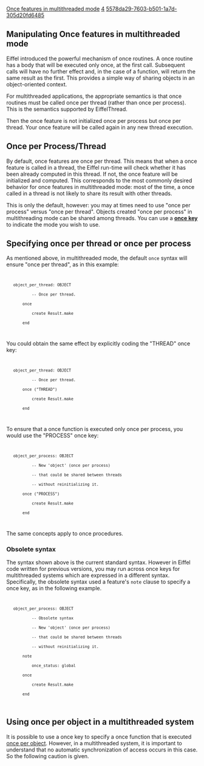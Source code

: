 [[Property:title|Once features in multithreaded mode]]
[[Property:weight|4]]
[[Property:uuid|5578da29-7603-b501-1a7d-305d20fd6485]]
==Manipulating Once features in multithreaded mode==

Eiffel introduced the powerful mechanism of once routines. A once routine has a body that will be executed only once, at the first call. Subsequent calls will have no further effect and, in the case of a function, will return the same result as the first. This provides a simple way of sharing objects in an object-oriented context. 

For multithreaded applications, the appropriate semantics is that once routines must be called once per thread (rather than once per process). This is the semantics supported by EiffelThread. 

Then the once feature is not initialized once per process but once per thread. Your once feature will be called again in any new thread execution. 

==Once per Process/Thread==

By default, once features are once per thread. This means that when a once feature is called in a thread, the Eiffel run-time will check whether it has been already computed in this thread. If not, the once feature will be initialized and computed. This corresponds to the most commonly desired behavior for once features in multithreaded mode: most of the time, a once called in a thread is not likely to share its result with other threads. 

This is only the default, however: you may at times need to use "once per process" versus "once per thread". Objects created "once per process" in multithreading mode can be shared among threads. You can use a [[ET: Other Mechanisms#Adjusting once semantics with "once keys"|'''once key''']] to indicate the mode you wish to use.

==Specifying once per thread or once per process ==

As mentioned above, in multithreaded mode, the default <code>once</code> syntax will ensure "once per thread", as in this example:

<code>
    object_per_thread: OBJECT
            -- Once per thread.
        once
            create Result.make
        end
</code>

You could obtain the same effect by explicitly coding the "THREAD" once key:

<code>
    object_per_thread: OBJECT
            -- Once per thread.
        once ("THREAD")
            create Result.make
        end
</code>

To ensure that a once function is executed only once per process, you would use the "PROCESS" once key:

<code>
    object_per_process: OBJECT
            -- New 'object' (once per process)
            -- that could be shared between threads
            -- without reinitializing it.
        once ("PROCESS")
            create Result.make
        end

</code>

The same concepts apply to once procedures. 


{{note|Remember the effect of exceptions on the execution of once routines. If an exception occurs during the execution of a once routine, then '''that same exception will be raised again on each subsequent call''' to the once routine.}}

===Obsolete syntax===

The syntax shown above is the current standard syntax. However in Eiffel code written for previous versions, you may run across once keys for multithreaded systems which are expressed in a different syntax. Specifically, the obsolete syntax used a feature's <code>note</code> clause to specify a once key, as in the following example.

<code>
    object_per_process: OBJECT
            -- Obsolete syntax
            -- New 'object' (once per process)
            -- that could be shared between threads
            -- without reinitializing it.
        note
            once_status: global
        once 
            create Result.make
        end
</code>


==Using once per object in a multithreaded system==

It is possible to use a once key to specify a once function that is executed [[ET: Other mechanisms#Adjusting once semantics with "once keys"|once per object]]. However, in a multithreaded system, it is important to understand that no automatic synchronization of access occurs in this case. So the following caution is given.


{{caution|You should understand that in a multithreaded system, you must synchronize access to the result of a function executed once per object in the same way that you would synchronize access to class attributes. }}



{{SeeAlso|The Eiffel Tutorial section on [[ET: Other Mechanisms#Once routines and shared objects|once functions]] .}}


